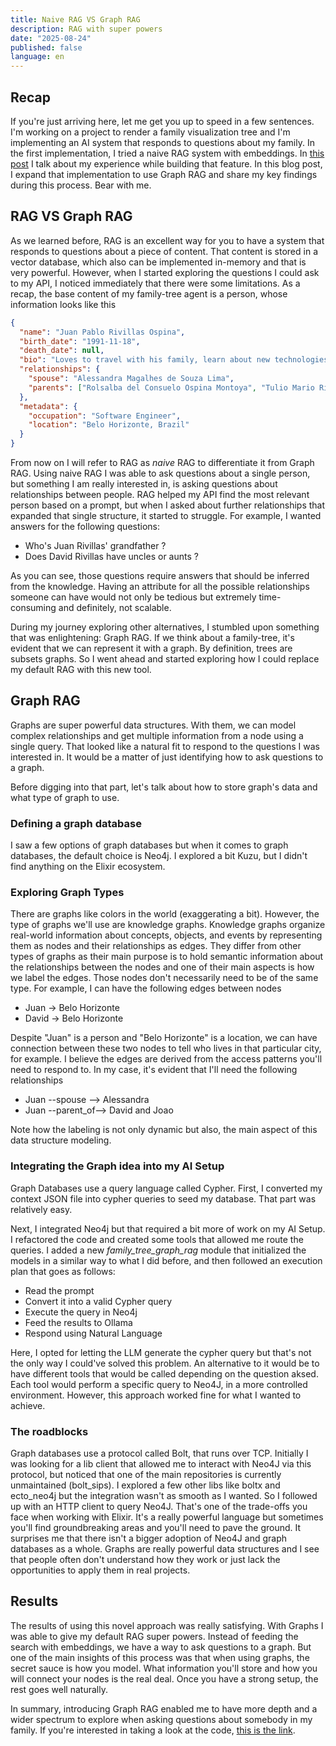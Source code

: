 ```yaml
---
title: Naive RAG VS Graph RAG
description: RAG with super powers
date: "2025-08-24"
published: false
language: en
---
```


## Recap

If you're just arriving here, let me get you up to speed in a few sentences. I'm working on a project to render a family visualization tree
and I'm implementing an AI system that responds to questions about my family. In the first implementation, I tried a naive RAG system with
embeddings. In [this post](https://juanrivillas.com/blog/rag) I talk about my experience while building that feature. In this blog post,
I expand that implementation to use Graph RAG and share my key findings during this process. Bear with me.

## RAG VS Graph RAG

As we learned before, RAG is an excellent way for you to have a system that responds to questions about a piece of content. That content is stored
in a vector database, which also can be implemented in-memory and that is very powerful. However, when I started exploring the questions I could ask to my API, I noticed
immediately that there were some limitations. As a recap, the base content of my family-tree agent is a person, whose information looks like this

```json
{
  "name": "Juan Pablo Rivillas Ospina",
  "birth_date": "1991-11-18",
  "death_date": null,
  "bio": "Loves to travel with his family, learn about new technologies and write in his blog. ...",
  "relationships": {
    "spouse": "Alessandra Magalhes de Souza Lima",
    "parents": ["Rolsalba del Consuelo Ospina Montoya", "Tulio Mario Rivillas Zapata"]
  },
  "metadata": {
    "occupation": "Software Engineer",
    "location": "Belo Horizonte, Brazil"
  }
}
```

From now on I will refer to RAG as _naive_ RAG to differentiate it from Graph RAG. Using naive RAG I was able to ask questions about a single person, but something I am really interested in, is
asking questions about relationships between people. RAG helped my API find the most relevant person based on a prompt, but when I asked about further relationships
that expanded that single structure, it started to struggle. For example, I wanted answers for the following questions:

- Who's Juan Rivillas' grandfather ?
- Does David Rivillas have uncles or aunts ?

As you can see, those questions require answers that should be inferred from the knowledge. Having an attribute for all the possible relationships someone can have
would not only be tedious but extremely time-consuming and definitely, not scalable. 

During my journey exploring other alternatives, I stumbled upon something that was enlightening: Graph RAG. If we think about a family-tree, it's evident that we can
represent it with a graph. By definition, trees are subsets graphs. So I went ahead and started exploring how I could replace my default RAG with this new tool.

## Graph RAG

Graphs are super powerful data structures. With them, we can model complex relationships and get multiple information from a node using a single query. That looked
like a natural fit to respond to the questions I was interested in. It would be a matter of just identifying how to ask questions to a graph.

Before digging into that part, let's talk about how to store graph's data and what type of graph to use.

### Defining a graph database

I saw a few options of graph databases but when it comes to graph databases, the default choice is Neo4j. I explored a bit Kuzu, but I didn't find anything on the Elixir ecosystem.

### Exploring Graph Types

There are graphs like colors in the world (exaggerating a bit). However, the type of graphs we'll use are knowledge graphs. Knowledge graphs organize real-world information about
concepts, objects, and events by representing them as nodes and their relationships as edges. They differ from other types of graphs as their main purpose is to hold semantic information about
the relationships between the nodes and one of their main aspects is how we label the edges. Those nodes don't necessarily need to be of the same type. For example, I can have the following edges
between nodes

- Juan -> Belo Horizonte
- David -> Belo Horizonte

Despite "Juan" is a person and "Belo Horizonte" is a location, we can have connection between these two nodes to tell who lives in that particular city, for example. I believe the edges are derived
from the access patterns you'll need to respond to. In my case, it's evident that I'll need the following relationships

- Juan --spouse   --> Alessandra
- Juan --parent_of--> David and Joao

Note how the labeling is not only dynamic but also, the main aspect of this data structure modeling.

### Integrating the Graph idea into my AI Setup

Graph Databases use a query language called Cypher. First, I converted my context JSON file into cypher queries to seed my database. That part was relatively easy.

Next, I integrated Neo4j but that required a bit more of work on my AI Setup. I refactored the code and created some tools that allowed me route the queries. I added a new _family_tree_graph_rag_
module that initialized the models in a similar way to what I did before, and then followed an execution plan that goes as follows:

- Read the prompt
- Convert it into a valid Cypher query
- Execute the query in Neo4j
- Feed the results to Ollama
- Respond using Natural Language

Here, I opted for letting the LLM generate the cypher query but that's not the only way I could've solved this problem. An alternative to it would be to have different tools 
that would be called depending on the question aksed. Each tool would perform a specific query to Neo4J, in a more controlled environment. However, this approach worked fine 
for what I wanted to achieve.

### The roadblocks

Graph databases use a protocol called Bolt, that runs over TCP. Initially I was looking for a lib client that allowed me to interact with Neo4J via this protocol, but noticed that one of the main
repositories is currently unmaintained (bolt_sips). I explored a few other libs like boltx and ecto_neo4j but the integration wasn't as smooth as I wanted. So I followed up with an HTTP client
to query Neo4J. That's one of the trade-offs you face when working with Elixir. It's a really powerful language but sometimes you'll find groundbreaking areas and you'll need to pave the ground. 
It surprises me that there isn't a bigger adoption of Neo4J and graph databases as a whole. Graphs are really powerful data structures and I see that people often don't understand how they work or 
just lack the opportunities to apply them in real projects.

## Results

The results of using this novel approach was really satisfying. With Graphs I was able to give my default RAG super powers. Instead of feeding the search with embeddings, we have a way to ask
questions to a graph. But one of the main insights of this process was that when using graphs, the secret sauce is how you model. What information you'll store and how you will connect your nodes 
is the real deal. Once you have a strong setup, the rest goes well naturally.

In summary, introducing Graph RAG enabled me to have more depth and a wider spectrum to explore when asking questions about somebody in my family. If you're interested in taking a look at the code,
[this is the link](https://github.com/jprivillaso/family-tree-agent).